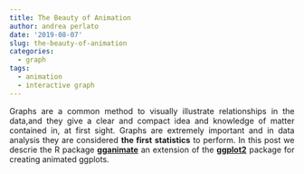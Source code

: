```yaml
---
title: The Beauty of Animation
author: andrea perlato
date: '2019-08-07'
slug: the-beauty-of-animation
categories:
  - graph
tags:
  - animation
  - interactive graph
---
```


<style>
body {
text-align: justify}
</style>

Graphs are a common method to visually illustrate relationships in the data,and they give a clear and compact idea and knowledge of matter contained in, at first sight. Graphs are extremely important and in data analysis they are considered **the first statistics** to perform. 
In this post we descrie the R package [**gganimate**](https://cran.r-project.org/web/packages/gganimate/index.html) an extension of the [**ggplot2**](https://ggplot2.tidyverse.org/) package for creating animated ggplots.




